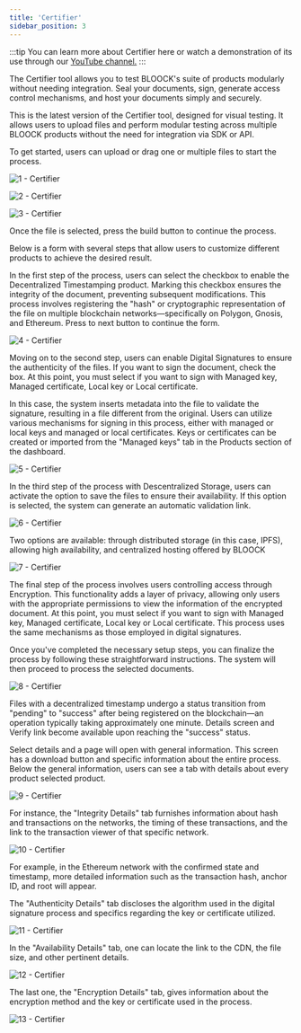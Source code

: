 ```yaml
---
title: 'Certifier'
sidebar_position: 3
---
```


:::tip
You can learn more about Certifier here or watch a demonstration of its use through our [YouTube channel.](https://youtu.be/vLzZnNDOCXk?si=tHLeU-Sq47WuZ4yo)
:::

The Certifier tool allows you to test BLOOCK's suite of products modularly without needing integration. Seal your documents, sign, generate access control mechanisms, and host your documents simply and securely.

This is the latest version of the Certifier tool, designed for visual testing. It allows users to upload files and perform modular testing across multiple BLOOCK products without the need for integration via SDK or API.

To get started, users can upload or drag one or multiple files to start the process.

![1 - Certifier](/static/docs/guides/platform/certifier/1-certifier.png)

![2 - Certifier](/static/docs/guides/platform/certifier/2-certifier.png)

![3 - Certifier](/static/docs/guides/platform/certifier/3-certifier.png)

Once the file is selected, press the build button to continue the process.

Below is a form with several steps that allow users to customize different products to achieve the desired result.

In the first step of the process, users can select the checkbox to enable the Decentralized Timestamping product. Marking this checkbox ensures the integrity of the document, preventing subsequent modifications. This process involves registering the "hash" or cryptographic representation of the file on multiple blockchain networks—specifically on Polygon, Gnosis, and Ethereum. Press to next button to continue the form.

![4 - Certifier](/static/docs/guides/platform/certifier/4-certifier.png)

Moving on to the second step, users can enable Digital Signatures to ensure the authenticity of the files. If you want to sign the document, check the box. At this point, you must select if you want to sign with Managed key, Managed certificate, Local key or Local certificate.

In this case, the system inserts metadata into the file to validate the signature, resulting in a file different from the original. Users can utilize various mechanisms for signing in this process, either with managed or local keys and managed or local certificates. Keys or certificates can be created or imported from the "Managed keys" tab in the Products section of the dashboard.

![5 - Certifier](/static/docs/guides/platform/certifier/5-certifier.png)

In the third step of the process with Descentralized Storage, users can activate the option to save the files to ensure their availability. If this option is selected, the system can generate an automatic validation link.

![6 - Certifier](/static/docs/guides/platform/certifier/6-certifier.png)

Two options are available: through distributed storage (in this case, IPFS), allowing high availability, and centralized hosting offered by BLOOCK

![7 - Certifier](/static/docs/guides/platform/certifier/7-certifier.png)

The final step of the process involves users controlling access through Encryption. This functionality adds a layer of privacy, allowing only users with the appropriate permissions to view the information of the encrypted document. At this point, you must select if you want to sign with Managed key, Managed certificate, Local key or Local certificate. This process uses the same mechanisms as those employed in digital signatures.

Once you've completed the necessary setup steps, you can finalize the process by following these straightforward instructions. The system will then proceed to process the selected documents.

![8 - Certifier](/static/docs/guides/platform/certifier/8-certifier.png)

Files with a decentralized timestamp undergo a status transition from "pending" to "success" after being registered on the blockchain—an operation typically taking approximately one minute. Details screen and Verify link become available upon reaching the "success" status.

Select details and a page will open with general information. This screen has a download button and specific information about the entire process. Below the general information, users can see a tab with details about every product selected product.

![9 - Certifier](/static/docs/guides/platform/certifier/9-certifier.png)

For instance, the "Integrity Details" tab furnishes information about hash and transactions on the networks, the timing of these transactions, and the link to the transaction viewer of that specific network.

![10 - Certifier](/static/docs/guides/platform/certifier/10-certifier.png)

For example, in the Ethereum network with the confirmed state and timestamp, more detailed information such as the transaction hash, anchor ID, and root will appear.

The "Authenticity Details" tab discloses the algorithm used in the digital signature process and specifics regarding the key or certificate utilized.

![11 - Certifier](/static/docs/guides/platform/certifier/11-certifier.png)

In the "Availability Details" tab, one can locate the link to the CDN, the file size, and other pertinent details.

![12 - Certifier](/static/docs/guides/platform/certifier/12-certifier.png)

The last one, the "Encryption Details" tab, gives information about the encryption method and the key or certificate used in the process.

![13 - Certifier](/static/docs/guides/platform/certifier/13-certifier.png)
